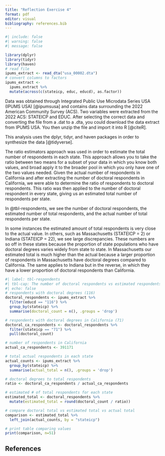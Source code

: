 ```yaml
---
title: "Reflection Exercise 4"
format: pdf
editor: visual
bibliography: references.bib
---
```


```r
#| include: false
#| warning: false
#| message: false

library(dplyr)
library(tidyr)
library(haven)
# read file
ipums_extract <- read_dta("usa_00002.dta")
# convert columns to factors
ipums_extract <- 
  ipums_extract %>%
  mutate(across(c(stateicp, educ, educd), as.factor))
```

Data was obtained through Integrated Public Use Microdata Series USA (IPUMS USA) [@ipumsusa] and contains data surrounding the 2022 American Community Survey (ACS). Two variables were extracted from the 2022 ACS: STATEICP and EDUC. After selecting the correct data and converting the file from a .dat to a .dta, you could download the data extract from IPUMS USA. You then unzip the file and import it into R [@citeR].

This analysis uses the dplyr, tidyr, and haven packages in order to synthesize the data [@tidyverse].

The ratio estimators approach was used in order to estimate the total number of respondents in each state. This approach allows you to take the ratio between two means for a subset of your data in which you know both values, and broad apply it to the broader pool in which you only have one of the two values needed. Given the actual number of respondents in California and after extracting the number of doctoral respondents in California, we were able to determine the ratio of respondents to doctoral respondents. This ratio was then applied to the number of doctoral respondent in every state, giving us an estimated total number of respondents per state.

In @tbl-respondents, we see the number of doctoral respondents, the estimated number of total respondents, and the actual number of total respondents per state.

In some instances the estimated amount of total respondents is very close to the actual value. In others, such as Massachusetts (STATEICP = 2) or Indiana (STATEICP = 22), we see large discrepancies. These numbers are so off in these states because the proportion of state populations who have doctoral degrees varies widely from state to state. In Massachusetts our estimated total is much higher than the actual because a larger proportion of respondents in Massachusetts have doctoral degrees compared to California. The same applies to Indiana but in the reverse, in which they have a lower proportion of doctoral respondents than California.

```r
#| label: tbl-respondents
#| tbl-cap: The number of doctoral respondents vs estimated respondents vs actual respondents in each state
#| echo: false
# respondents with doctoral degrees (116)
doctoral_respondents <- ipums_extract %>%
  filter(educd == "116") %>%
  group_by(stateicp) %>%
  summarise(doctoral_count = n(), .groups = 'drop')

# respondents with doctoral degrees in California (71)
doctoral_ca_respondents <- doctoral_respondents %>%
  filter(stateicp == "71") %>%
  pull(doctoral_count)

# number of respondents in California
actual_ca_respondents <- 391171

# total actual respondents in each state
actual_counts <- ipums_extract %>%
  group_by(stateicp) %>%
  summarise(actual_total = n(), .groups = 'drop')

# doctoral degrees to total respondents
ratio <- doctoral_ca_respondents / actual_ca_respondents

# estimated # of total respondents for each state
estimated_total <- doctoral_respondents %>%
  mutate(estimated_total = round(doctoral_count / ratio))

# compare doctoral total vs estimated total vs actual total
comparison <- estimated_total %>%
  left_join(actual_counts, by = "stateicp")

# print table comparing values
print(comparison, n=51)
```
\newpage
## References {#bibliography}
